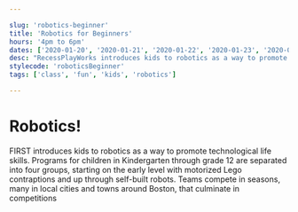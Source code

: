 ```yaml
---

slug: 'robotics-beginner'
title: 'Robotics for Beginners'
hours: '4pm to 6pm'
dates: ['2020-01-20', '2020-01-21', '2020-01-22', '2020-01-23', '2020-01-24', '2020-01-27','2020-01-28','2020-01-29','2020-01-30','2020-01-31'] 
desc: "RecessPlayWorks introduces kids to robotics as a way to promote technological life skills. Programs for children in Kindergarten through grade 12 are separated into four groups, starting on the early level with motorized Lego contraptions and up through self-built robots. Teams compete in seasons, many in local cities and towns around Boston, that culminate in competitions"
stylecode: 'roboticsBeginner'
tags: ['class', 'fun', 'kids', 'robotics']

---
```


# Robotics!

FIRST introduces kids to robotics as a way to promote technological life skills. Programs for children in Kindergarten through grade 12 are separated into four groups, starting on the early level with motorized Lego contraptions and up through self-built robots. Teams compete in seasons, many in local cities and towns around Boston, that culminate in competitions
